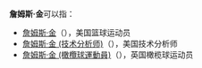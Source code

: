 '''詹姆斯·金'''可以指：
* [[吉姆·金|詹姆斯·金]]（{{lang-en|James King}}），美国篮球运动员
* [[詹姆斯·金_(技术分析师)|詹姆斯·金 (技术分析师)]]（{{lang-en|James Kim}}），美国技术分析师
* [[詹姆斯·金_(橄欖球運動員)|詹姆斯·金 (橄欖球運動員)]]（{{lang-en|James King}}），英国橄榄球运动员

{{Disambiguation|Cat=四字人名译名消歧义}}